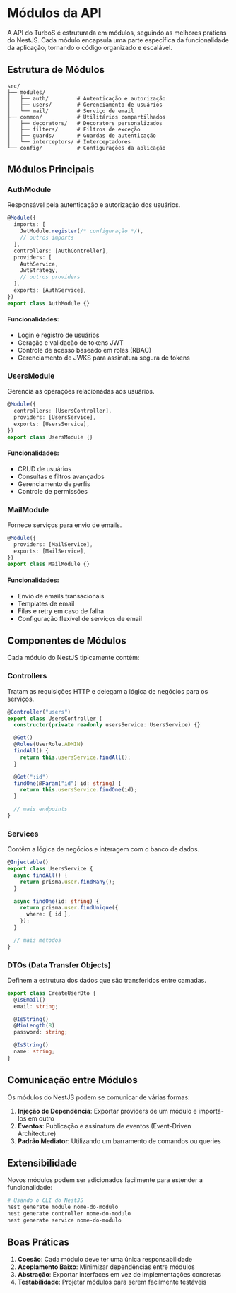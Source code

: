 # Módulos da API

A API do TurboS é estruturada em módulos, seguindo as melhores práticas do NestJS. Cada módulo encapsula uma parte específica da funcionalidade da aplicação, tornando o código organizado e escalável.

## Estrutura de Módulos

```
src/
├── modules/
│   ├── auth/         # Autenticação e autorização
│   ├── users/        # Gerenciamento de usuários
│   └── mail/         # Serviço de email
├── common/           # Utilitários compartilhados
│   ├── decorators/   # Decorators personalizados
│   ├── filters/      # Filtros de exceção
│   ├── guards/       # Guardas de autenticação
│   └── interceptors/ # Interceptadores
└── config/           # Configurações da aplicação
```

## Módulos Principais

### AuthModule

Responsável pela autenticação e autorização dos usuários.

```typescript
@Module({
  imports: [
    JwtModule.register(/* configuração */),
    // outros imports
  ],
  controllers: [AuthController],
  providers: [
    AuthService,
    JwtStrategy,
    // outros providers
  ],
  exports: [AuthService],
})
export class AuthModule {}
```

#### Funcionalidades:

- Login e registro de usuários
- Geração e validação de tokens JWT
- Controle de acesso baseado em roles (RBAC)
- Gerenciamento de JWKS para assinatura segura de tokens

### UsersModule

Gerencia as operações relacionadas aos usuários.

```typescript
@Module({
  controllers: [UsersController],
  providers: [UsersService],
  exports: [UsersService],
})
export class UsersModule {}
```

#### Funcionalidades:

- CRUD de usuários
- Consultas e filtros avançados
- Gerenciamento de perfis
- Controle de permissões

### MailModule

Fornece serviços para envio de emails.

```typescript
@Module({
  providers: [MailService],
  exports: [MailService],
})
export class MailModule {}
```

#### Funcionalidades:

- Envio de emails transacionais
- Templates de email
- Filas e retry em caso de falha
- Configuração flexível de serviços de email

## Componentes de Módulos

Cada módulo do NestJS tipicamente contém:

### Controllers

Tratam as requisições HTTP e delegam a lógica de negócios para os serviços.

```typescript
@Controller("users")
export class UsersController {
  constructor(private readonly usersService: UsersService) {}

  @Get()
  @Roles(UserRole.ADMIN)
  findAll() {
    return this.usersService.findAll();
  }

  @Get(":id")
  findOne(@Param("id") id: string) {
    return this.usersService.findOne(id);
  }

  // mais endpoints
}
```

### Services

Contêm a lógica de negócios e interagem com o banco de dados.

```typescript
@Injectable()
export class UsersService {
  async findAll() {
    return prisma.user.findMany();
  }

  async findOne(id: string) {
    return prisma.user.findUnique({
      where: { id },
    });
  }

  // mais métodos
}
```

### DTOs (Data Transfer Objects)

Definem a estrutura dos dados que são transferidos entre camadas.

```typescript
export class CreateUserDto {
  @IsEmail()
  email: string;

  @IsString()
  @MinLength(8)
  password: string;

  @IsString()
  name: string;
}
```

## Comunicação entre Módulos

Os módulos do NestJS podem se comunicar de várias formas:

1. **Injeção de Dependência**: Exportar providers de um módulo e importá-los em outro
2. **Eventos**: Publicação e assinatura de eventos (Event-Driven Architecture)
3. **Padrão Mediator**: Utilizando um barramento de comandos ou queries

## Extensibilidade

Novos módulos podem ser adicionados facilmente para estender a funcionalidade:

```bash
# Usando o CLI do NestJS
nest generate module nome-do-modulo
nest generate controller nome-do-modulo
nest generate service nome-do-modulo
```

## Boas Práticas

1. **Coesão**: Cada módulo deve ter uma única responsabilidade
2. **Acoplamento Baixo**: Minimizar dependências entre módulos
3. **Abstração**: Exportar interfaces em vez de implementações concretas
4. **Testabilidade**: Projetar módulos para serem facilmente testáveis
